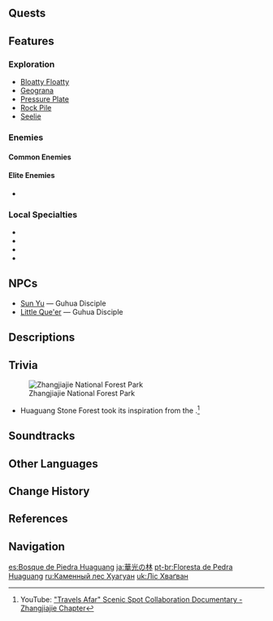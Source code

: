 {{Location Infobox
|image        = Huaguang Stone Forest.png
|type         = Subarea
|region       = Liyue
|area         = Minlin
}}
{{Location Intro|{{Lang|'''Huaguang Stone Forest'''|zh=华光林|zh_rm=Huáguāng-lín|zh_tl=Brilliant Light Forest}}|description=<p>It is surrounded by three mountains: [[Mt. Aocang]] to the north, [[Qingyun Peak]] to the east, and [[Mt. Hulao]] to the southwest.</p><!--
--><p>While there are no [[Teleport Waypoint]]s in this area, the ones on the surrounding mountains can be used to easily reach it.</p>}}

==Quests==
{{Quests by Category List|heo=1}}

==Features==
===Exploration===
*[[Bloatty Floatty]]
*[[Geograna]]
*[[Pressure Plate]]
*[[Rock Pile]]
*[[Seelie]]

===Enemies===
====Common Enemies====
{{Enemy List|Anemo Slime;Dendro Slime;Large Dendro Slime;Geo Slime;Cryo Whopperflower}}

====Elite Enemies====
* {{Enemy|Geovishap Hatchling}}

===Local Specialties===
* {{Item|Cor Lapis}}
* {{Item|Jueyun Chili}}
* {{Item|Qingxin}}
* {{Item|Violetgrass}}

==NPCs==
* [[Sun Yu]] &mdash; Guhua Disciple
* [[Little Que'er]]  &mdash; Guhua Disciple

==Descriptions==
{{Description|These stone spires poke out of the clouds like great pavilions. Though this place is forbidden to mortal steps, such a beauteous sight is bound to attract the eyes of those who yearn for the sky, and for those who dwell in adepti realms.|Viewpoint, [[Mist-Veiled Stone Forest]]}}

==Trivia==
[[File:Zhangjiajie National Forest Park.jpg|thumb|right|Zhangjiajie National Forest Park]]
* Huaguang Stone Forest took its inspiration from the {{w|Zhangjiajie National Forest Park}}.<ref>YouTube: [https://youtu.be/mfUSO0DlAwc "Travels Afar" Scenic Spot Collaboration Documentary - Zhangjiajie Chapter]</ref>
{{Clr}}

==Soundtracks==
{{Soundtracks by Category Table|Huaguang Stone Forest Soundtracks|header=Huaguang Stone Forest}}

==Other Languages==
{{Other Languages
|en      = Huaguang Stone Forest
|zhs     = 华光林
|zhs_rm  = Huáguāng-lín
|zht     = 華光林
|zht_rm  = Huáguāng-lín
|zh_tl   = Brilliant Light Forest
|ja      = {{Rubi|華|か|光|こう}}の{{Rubi|林|りん}}
|ja_rm   = Kakou no Rin<ref>[[Map]], Label: Huaguang Stone Forest (Japanese)</ref>
|ja_tl   = Huaguang Forest{{Sino|ja|part=1}}
|ko      = {{tt|화광림|華光林}}
|ko_rm   = Hwagwang-rim
|ko_tl   = Brilliant Light Forest{{Sino|ko}}
|es      = Bosque de Piedra Huaguang
|es_tl   = Huaguang Stone Forest
|fr      = Forêt de pierre Huaguang
|fr_tl   = Huaguang Stone Forest
|ru      = Каменный лес Хуагуан
|ru_tl   = Huaguang Stone Forest
|th      = Huaguang Stone Forest
|vi      = {{tt|Hoa Quang Lâm|華光林}}
|vi_tl   = Brilliant Light Forest{{Sino|vi}}
|de      = Huaguang-Steinwald
|de_tl   = Huaguang Stone Forest
|id      = Huaguang Stone Forest
|pt      = Floresta de Pedra Huaguang
|pt_tl   = Huaguang Stone Forest
|tr      = Huaguang Taş Ormanı
|tr_tl   = 
|it      = Foresta di pietra di Huaguang
|it_tl   = Huaguang Stone Forest
}}

==Change History==
{{Change History|1.0}}

==References==
{{Reflist}}

==Navigation==
{{Area Navbox|Liyue}}

[[es:Bosque de Piedra Huaguang]]
[[ja:華光の林]]
[[pt-br:Floresta de Pedra Huaguang]]
[[ru:Каменный лес Хуагуан]]
[[uk:Ліс Хваґван]]